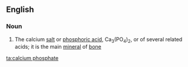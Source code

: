 ==English==

===Noun===
{{wikipedia}}
{{en-noun|sg=[[calcium]] [[phosphate]]}}

#{{inorganic compound}} The calcium [[salt]] or [[phosphoric acid]], Ca<sub>3</sub>(PO<sub>4</sub>)<sub>2</sub>, or of several related acids; it is the main [[mineral]] of [[bone]]

[[ta:calcium phosphate]]
